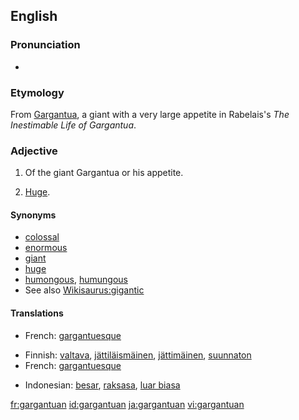 ==English==

===Pronunciation===
* {{a|UK}} {{IPA|/ˈgɑː(ɹ)ˌgæn.tjʊu.æn/|/ˈgɑː(ɹ)ˌgænt.jʊuæn/}}
{{rfap}}

===Etymology===
From [[Gargantua]], a giant with a very large appetite in Rabelais's ''The Inestimable Life of Gargantua''.

===Adjective===
{{en-adj}}

# {{obsolete}} Of the giant Gargantua or his appetite.
# [[huge|Huge]].

====Synonyms====
* [[colossal]]
* [[enormous]]
* [[giant]]
* [[huge]]
* [[humongous]], [[humungous]]
* See also [[Wikisaurus:gigantic]]

====Translations====
{{trans-top|of the giant Gargantua or his appetite}}
* French: [[gargantuesque]]
{{trans-mid}}
{{trans-bottom}}

{{trans-top|huge}}
* Finnish: [[valtava]], [[jättiläismäinen]], [[jättimäinen]], [[suunnaton]]
* French: [[gargantuesque]]
{{trans-mid}}
* Indonesian: [[besar]], [[raksasa]], [[luar biasa]]
{{trans-bottom}}

[[fr:gargantuan]]
[[id:gargantuan]]
[[ja:gargantuan]]
[[vi:gargantuan]]